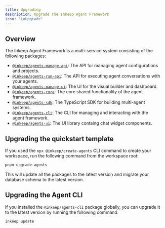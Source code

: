 ```yaml
---
title: Upgrading
description: Upgrade the Inkeep Agent Framework
icon: "LuUpgrade"
---
```


## Overview

The Inkeep Agent Framework is a multi-service system consisting of the following packages:

- [`@inkeep/agents-manage-api`](https://www.npmjs.com/package/@inkeep/agents-manage-api): The API for managing agent configurations and projects.
- [`@inkeep/agents-run-api`](https://www.npmjs.com/package/@inkeep/agents-run-api): The API for executing agent conversations with your agents.
- [`@inkeep/agents-manage-ui`](https://www.npmjs.com/package/@inkeep/agents-manage-ui): The UI for the visual builder and dashboard.
- [`@inkeep/agents-core`](https://www.npmjs.com/package/@inkeep/agents-core): The core shared functionality of the agent framework.
- [`@inkeep/agents-sdk`](https://www.npmjs.com/package/@inkeep/agents-sdk): The TypeScript SDK for building multi-agent systems.
- [`@inkeep/agents-cli`](https://www.npmjs.com/package/@inkeep/agents-cli): The CLI for managing and interacting with the agent framework.
- [`@inkeep/agents-ui`](https://www.npmjs.com/package/@inkeep/agents-ui): The UI library containg chat widget components.

## Upgrading the quickstart template

If you used the `npx @inkeep/create-agents` CLI command to create your workspace, run the following command from the workspace root:

```bash
pnpm upgrade-agents
```

This will update all the packages to the latest version and migrate your database schema to the latest version.

## Upgrading the Agent CLI

If you installed the `@inkeep/agents-cli` package globally, you can upgrade it to the latest version by running the following command:

```bash
inkeep update
```

